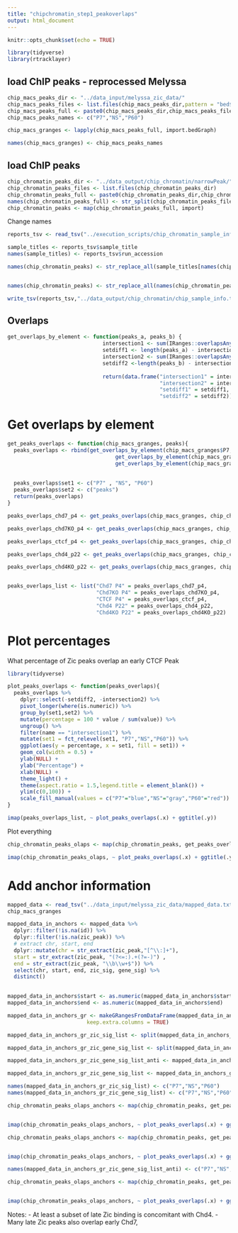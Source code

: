 ```yaml
---
title: "chipchromatin_step1_peakoverlaps"
output: html_document
---
```


```r
knitr::opts_chunk$set(echo = TRUE)
```

```r
library(tidyverse)
library(rtracklayer)
```

## load ChIP peaks - reprocessed Melyssa
```r
chip_macs_peaks_dir <- "../data_input/melyssa_zic_data/"
chip_macs_peaks_files <- list.files(chip_macs_peaks_dir,pattern = "bed$")
chip_macs_peaks_full <- paste0(chip_macs_peaks_dir,chip_macs_peaks_files)
chip_macs_peaks_names <- c("P7","NS","P60")

chip_macs_granges <- lapply(chip_macs_peaks_full, import.bedGraph)

names(chip_macs_granges) <- chip_macs_peaks_names

```

## load ChIP peaks 
```r
chip_chromatin_peaks_dir <- "../data_output/chip_chromatin/narrowPeak/"
chip_chromatin_peaks_files <- list.files(chip_chromatin_peaks_dir)
chip_chromatin_peaks_full <- paste0(chip_chromatin_peaks_dir,chip_chromatin_peaks_files)
names(chip_chromatin_peaks_full) <- str_split(chip_chromatin_peaks_files,"_",2) %>% map_chr(1)
chip_chromatin_peaks <- map(chip_chromatin_peaks_full, import)

```

Change names
```r
reports_tsv <- read_tsv("../execution_scripts/chip_chromatin_sample_info.tsv")

sample_titles <- reports_tsv$sample_title
names(sample_titles) <- reports_tsv$run_accession

names(chip_chromatin_peaks) <- str_replace_all(sample_titles[names(chip_chromatin_peaks)]," ","_")


names(chip_chromatin_peaks) <- str_replace_all(names(chip_chromatin_peaks),"-","_")

write_tsv(reports_tsv,"../data_output/chip_chromatin/chip_sample_info.tsv")
```

## Overlaps
```r
get_overlaps_by_element <- function(peaks_a, peaks_b) {
                              intersection1 <- sum(IRanges::overlapsAny(peaks_a,peaks_b))
                              setdiff1 <- length(peaks_a) - intersection1
                              intersection2 <- sum(IRanges::overlapsAny(peaks_b,peaks_a))
                              setdiff2 <-length(peaks_b) - intersection2
                              
                              return(data.frame("intersection1" = intersection1,
                                                "intersection2" = intersection2,
                                                "setdiff1" = setdiff1,
                                                "setdiff2" = setdiff2))}

```


# Get overlaps by element


```r

get_peaks_overlaps <- function(chip_macs_granges, peaks){
  peaks_overlaps <- rbind(get_overlaps_by_element(chip_macs_granges$P7, peaks),
                                  get_overlaps_by_element(chip_macs_granges$NS, peaks),
                                  get_overlaps_by_element(chip_macs_granges$P60, peaks))
  
  
  peaks_overlaps$set1 <- c("P7" , "NS", "P60")
  peaks_overlaps$set2 <- c("peaks")
  return(peaks_overlaps)
}

peaks_overlaps_chd7_p4 <- get_peaks_overlaps(chip_macs_granges, chip_chromatin_peaks$P4_ChIP_CHD7_Ctrl_1)

peaks_overlaps_chd7KO_p4 <- get_peaks_overlaps(chip_macs_granges, chip_chromatin_peaks$P4_ChIP_CHD7_cKO)

peaks_overlaps_ctcf_p4 <- get_peaks_overlaps(chip_macs_granges, chip_chromatin_peaks$P4_ChIP_CTCF_Ctrl_1)

peaks_overlaps_chd4_p22 <- get_peaks_overlaps(chip_macs_granges, chip_chromatin_peaks$Chd4_WT_P22_CB1)

peaks_overlaps_chd4KO_p22 <- get_peaks_overlaps(chip_macs_granges, chip_chromatin_peaks$Chd4_cKO_P22_CB1)


peaks_overlaps_list <- list("Chd7 P4" = peaks_overlaps_chd7_p4,
                            "Chd7KO P4" = peaks_overlaps_chd7KO_p4,
                            "CTCF P4" = peaks_overlaps_ctcf_p4,
                            "Chd4 P22" = peaks_overlaps_chd4_p22,
                            "Chd4KO P22" = peaks_overlaps_chd4KO_p22) 
```

# Plot percentages

What percentage of Zic peaks overlap an early CTCF Peak

```r
library(tidyverse)

plot_peaks_overlaps <- function(peaks_overlaps){
  peaks_overlaps %>%
    dplyr::select(-setdiff2, -intersection2) %>%
    pivot_longer(where(is.numeric)) %>%
    group_by(set1,set2) %>%
    mutate(percentage = 100 * value / sum(value)) %>%
    ungroup() %>%
    filter(name == "intersection1") %>%
    mutate(set1 = fct_relevel(set1, "P7","NS","P60")) %>%
    ggplot(aes(y = percentage, x = set1, fill = set1)) +
    geom_col(width = 0.5) +
    ylab(NULL) +
    ylab("Percentage") +
    xlab(NULL) +
    theme_light() +
    theme(aspect.ratio = 1.5,legend.title = element_blank()) +
    ylim(c(0,100)) +
    scale_fill_manual(values = c("P7"="blue","NS"="gray","P60"="red"))
}

```

```r
imap(peaks_overlaps_list, ~ plot_peaks_overlaps(.x) + ggtitle(.y))
```
Plot everything
```r

chip_chromatin_peaks_olaps <- map(chip_chromatin_peaks, get_peaks_overlaps,chip_macs_granges = chip_macs_granges )
```

```r

imap(chip_chromatin_peaks_olaps, ~ plot_peaks_overlaps(.x) + ggtitle(.y))

```

# Add anchor information
```r
mapped_data <- read_tsv("../data_input/melyssa_zic_data/mapped_data.txt")
chip_macs_granges


```
```r
mapped_data_in_anchors <- mapped_data %>% 
  dplyr::filter(!is.na(id)) %>% 
  dplyr::filter(!is.na(zic_peak)) %>%
  # extract chr, start, end
  dplyr::mutate(chr = str_extract(zic_peak,"[^\\:]+"), 
  start = str_extract(zic_peak, "(?<=:).+(?=-)") , 
  end = str_extract(zic_peak, "\\b\\w+$")) %>%
  select(chr, start, end, zic_sig, gene_sig) %>%
  distinct()
  
```

```r
mapped_data_in_anchors$start <- as.numeric(mapped_data_in_anchors$start)
mapped_data_in_anchors$end <- as.numeric(mapped_data_in_anchors$end)

mapped_data_in_anchors_gr <- makeGRangesFromDataFrame(mapped_data_in_anchors,
                         keep.extra.columns = TRUE)

mapped_data_in_anchors_gr_zic_sig_list <- split(mapped_data_in_anchors_gr,mapped_data_in_anchors_gr$zic_sig)

mapped_data_in_anchors_gr_zic_gene_sig_list <- split(mapped_data_in_anchors_gr,paste0(mapped_data_in_anchors_gr$zic_sig,mapped_data_in_anchors_gr$gene_sig ))

mapped_data_in_anchors_gr_zic_gene_sig_list_anti <- mapped_data_in_anchors_gr_zic_gene_sig_list[c("DOWNUP","N.S.N.S.","UPDOWN")]

mapped_data_in_anchors_gr_zic_gene_sig_list <- mapped_data_in_anchors_gr_zic_gene_sig_list[c("DOWNDOWN","N.S.N.S.","UPUP")]

```

```r
names(mapped_data_in_anchors_gr_zic_sig_list) <- c("P7","NS","P60")
names(mapped_data_in_anchors_gr_zic_gene_sig_list) <- c("P7","NS","P60")

```



```r

chip_chromatin_peaks_olaps_anchors <- map(chip_chromatin_peaks, get_peaks_overlaps,chip_macs_granges = mapped_data_in_anchors_gr_zic_sig_list)


imap(chip_chromatin_peaks_olaps_anchors, ~ plot_peaks_overlaps(.x) + ggtitle(.y))

```

```r
chip_chromatin_peaks_olaps_anchors <- map(chip_chromatin_peaks, get_peaks_overlaps,chip_macs_granges = mapped_data_in_anchors_gr_zic_gene_sig_list)


imap(chip_chromatin_peaks_olaps_anchors, ~ plot_peaks_overlaps(.x) + ggtitle(.y))

```

```r
names(mapped_data_in_anchors_gr_zic_gene_sig_list_anti) <- c("P7","NS","P60")

chip_chromatin_peaks_olaps_anchors <- map(chip_chromatin_peaks, get_peaks_overlaps,chip_macs_granges = mapped_data_in_anchors_gr_zic_gene_sig_list_anti)


imap(chip_chromatin_peaks_olaps_anchors, ~ plot_peaks_overlaps(.x) + ggtitle(.y))

```
Notes:
- At least a subset of late Zic binding is concomitant with Chd4.
- Many late Zic peaks also overlap early Chd7, 
